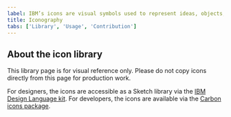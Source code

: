 ```yaml
---
label: IBM’s icons are visual symbols used to represent ideas, objects, or actions. They communicate messages at a glance, afford interactivity, and draw attention to important information.
title: Iconography
tabs: ['Library', 'Usage', 'Contribution']
---
```


## About the icon library

This library page is for visual reference only. Please do not copy icons directly from this page for production work. 

For designers, the icons are accessible as a Sketch library via the [IBM Design Language kit](https://www.ibm.com/standards/web/design-kit/). For developers, the icons are available via the [Carbon icons package](https://github.com/IBM/carbon-elements/tree/master/packages).


<IconLibrary />
